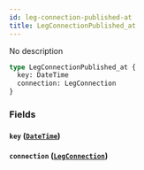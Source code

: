 ```yaml
---
id: leg-connection-published-at
title: LegConnectionPublished_at
---
```


No description

```graphql
type LegConnectionPublished_at {
  key: DateTime
  connection: LegConnection
}
```

### Fields

#### `key` ([`DateTime`](/v1/scalars/date-time))

#### `connection` ([`LegConnection`](/v1/objects/leg-connection))
